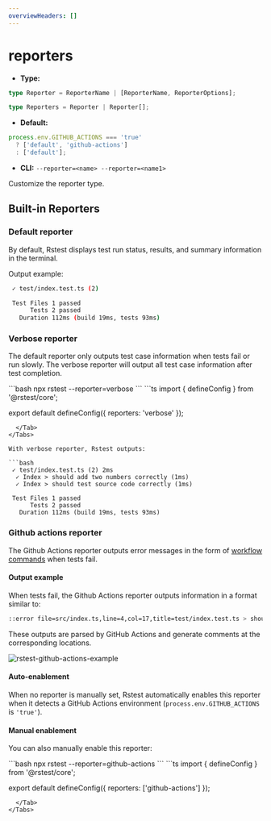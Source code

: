 ```yaml
---
overviewHeaders: []
---
```


# reporters

- **Type:**

```ts
type Reporter = ReporterName | [ReporterName, ReporterOptions];

type Reporters = Reporter | Reporter[];
```

- **Default:**

```ts
process.env.GITHUB_ACTIONS === 'true'
  ? ['default', 'github-actions']
  : ['default'];
```

- **CLI:** `--reporter=<name> --reporter=<name1>`

Customize the reporter type.

## Built-in Reporters

### Default reporter

By default, Rstest displays test run status, results, and summary information in the terminal.

Output example:

```bash
 ✓ test/index.test.ts (2)

 Test Files 1 passed
      Tests 2 passed
   Duration 112ms (build 19ms, tests 93ms)
```

### Verbose reporter

The default reporter only outputs test case information when tests fail or run slowly. The verbose reporter will output all test case information after test completion.


<Tabs defaultValue='rstest.config.ts'>
  <Tab label="CLI">
```bash
npx rstest --reporter=verbose
```
  </Tab>
  <Tab label="rstest.config.ts">
```ts
import { defineConfig } from '@rstest/core';

export default defineConfig({
  reporters: 'verbose'
});
```
  </Tab>
</Tabs>

With verbose reporter, Rstest outputs:

```bash
 ✓ test/index.test.ts (2) 2ms
  ✓ Index > should add two numbers correctly (1ms)
  ✓ Index > should test source code correctly (1ms)

 Test Files 1 passed
      Tests 2 passed
   Duration 112ms (build 19ms, tests 93ms)
```

### Github actions reporter

The Github Actions reporter outputs error messages in the form of [workflow commands](https://docs.github.com/en/actions/reference/workflows-and-actions/workflow-commands#setting-an-error-message) when tests fail.

#### Output example

When tests fail, the Github Actions reporter outputs information in a format similar to:

```bash
::error file=src/index.ts,line=4,col=17,title=test/index.test.ts > should add two numbers correctly::expected 2 to be 4
```

These outputs are parsed by GitHub Actions and generate comments at the corresponding locations.

![rstest-github-actions-example](https://assets.rspack.rs/rstest/assets/rstest-github-actions-example.jpg)

#### Auto-enablement

When no reporter is manually set, Rstest automatically enables this reporter when it detects a GitHub Actions environment (`process.env.GITHUB_ACTIONS` is `'true'`).

#### Manual enablement

You can also manually enable this reporter:

<Tabs defaultValue='rstest.config.ts'>
  <Tab label="CLI">
```bash
npx rstest --reporter=github-actions
```
  </Tab>
  <Tab label="rstest.config.ts">
```ts
import { defineConfig } from '@rstest/core';

export default defineConfig({
  reporters: ['github-actions']
});
```
  </Tab>
</Tabs>
